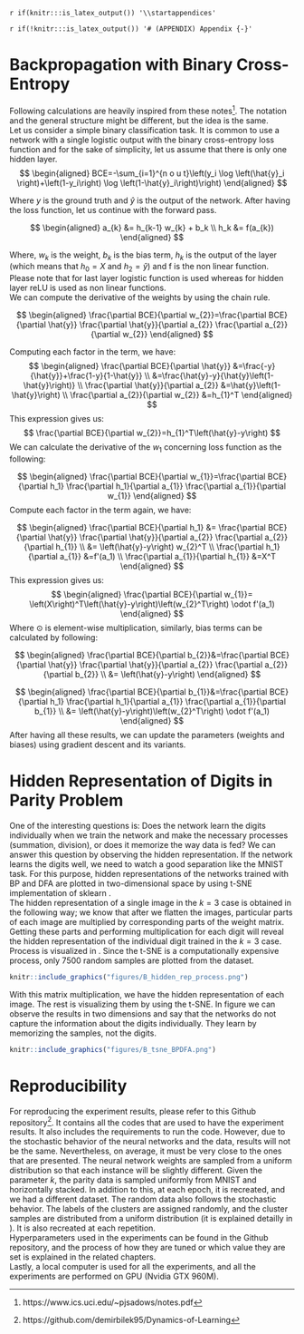 `r if(knitr:::is_latex_output()) '\\startappendices'`

`r if(!knitr:::is_latex_output()) '# (APPENDIX) Appendix {-}'` 

<!-- If you feel it necessary to include an appendix, it goes here. The first appendix should include the commands above. -->

# Backpropagation with Binary Cross-Entropy {#chap:appendix_a}
Following calculations are heavily inspired from these notes^[https://www.ics.uci.edu/~pjsadows/notes.pdf]. The notation and the general structure might be different, but the idea is the same.\
Let us consider a simple binary classification task. It is common to use a network with a single logistic output with the binary cross-entropy loss function and for the sake of simplicity, let us assume that there is only one hidden layer.
$$
\begin{aligned}
BCE=-\sum_{i=1}^{n o u t}\left(y_i \log \left(\hat{y}_i \right)+\left(1-y_i\right) \log \left(1-\hat{y}_i\right)\right)
\end{aligned}
$$

Where $y$ is the ground truth and $\hat{y}$ is the output of the network. After having the loss function, let us continue with the forward pass.

$$
\begin{aligned} 
a_{k} &= h_{k-1} w_{k} + b_k \\
h_k &= f(a_{k})
\end{aligned}
$$

Where, $w_k$ is the weight, $b_{k}$ is the bias term, $h_k$ is the output of the layer (which means that $h_0 = X$ and $h_2 = \hat{y}$) and f is the non linear function. Please note that for last layer logistic function is used whereas for hidden layer reLU is used as non linear functions.\
We can compute the derivative of the weights by using the chain rule.

$$
\begin{aligned} 
\frac{\partial BCE}{\partial w_{2}}=\frac{\partial BCE}{\partial \hat{y}} \frac{\partial \hat{y}}{\partial a_{2}} \frac{\partial a_{2}}{\partial w_{2}}
\end{aligned}
$$

Computing each factor in the term, we have:
$$
\begin{aligned}
\frac{\partial BCE}{\partial \hat{y}} &=\frac{-y}{\hat{y}}+\frac{1-y}{1-\hat{y}} \\
&=\frac{\hat{y}-y}{\hat{y}\left(1-\hat{y}\right)} \\
\frac{\partial \hat{y}}{\partial a_{2}} &=\hat{y}\left(1-\hat{y}\right) \\
\frac{\partial a_{2}}{\partial w_{2}} &=h_{1}^T
\end{aligned}
$$
This expression gives us:
$$
\frac{\partial BCE}{\partial w_{2}}=h_{1}^T\left(\hat{y}-y\right)
$$
We can calculate the derivative of the $w_1$ concerning loss function as the following:

$$
\begin{aligned} 
\frac{\partial BCE}{\partial w_{1}}=\frac{\partial BCE}{\partial h_1} \frac{\partial h_1}{\partial a_{1}} \frac{\partial a_{1}}{\partial w_{1}}
\end{aligned}
$$
Compute each factor in the term again, we have:

$$
\begin{aligned}
\frac{\partial BCE}{\partial h_1} &= \frac{\partial BCE}{\partial \hat{y}} \frac{\partial \hat{y}}{\partial a_{2}} \frac{\partial a_{2}}{\partial h_{1}}  \\
&= \left(\hat{y}-y\right) w_{2}^T \\
\frac{\partial h_1}{\partial a_{1}} &=f'(a_1) \\
\frac{\partial a_{1}}{\partial h_{1}} &=X^T
\end{aligned}
$$
This expression gives us:
$$
\begin{aligned}
\frac{\partial BCE}{\partial w_{1}}= \left(X\right)^T\left(\hat{y}-y\right)\left(w_{2}^T\right) \odot f'(a_1)
\end{aligned}
$$
Where $\odot$ is element-wise multiplication, similarly, bias terms can be calculated by following:

$$
\begin{aligned} 
\frac{\partial BCE}{\partial b_{2}}&=\frac{\partial BCE}{\partial \hat{y}} \frac{\partial \hat{y}}{\partial a_{2}} \frac{\partial a_{2}}{\partial b_{2}} \\
&= \left(\hat{y}-y\right)
\end{aligned}
$$

$$
\begin{aligned} 
\frac{\partial BCE}{\partial b_{1}}&=\frac{\partial BCE}{\partial h_1} \frac{\partial h_1}{\partial a_{1}} \frac{\partial a_{1}}{\partial b_{1}} \\
&= \left(\hat{y}-y\right)\left(w_{2}^T\right) \odot f'(a_1)
\end{aligned}
$$
After having all these results, we can update the parameters (weights and biases) using gradient descent and its variants.

# Hidden Representation of Digits in Parity Problem
One of the interesting questions is: Does the network learn the digits individually when we train the network and make the necessary processes (summation, division), or does it memorize the way data is fed? We can answer this question by observing the hidden representation. If the network learns the digits well, we need to watch a good separation like the MNIST task. For this purpose, hidden representations of the networks trained with BP and DFA are plotted in two-dimensional space by using t-SNE \cite{vanDerMaaten2008} implementation of sklearn \cite{scikit-learn}.\
The hidden representation of a single image in the $k=3$ case is obtained in the following way; we know that after we flatten the images, particular parts of each image are multiplied by corresponding parts of the weight matrix. Getting these parts and performing multiplication for each digit will reveal the hidden representation of the individual digit trained in the $k=3$ case. Process is visualized in \ref{fig:HiddenRepProcess}. Since the t-SNE is a computationally expensive process, only 7500 random samples are plotted from the dataset.
```r
knitr::include_graphics("figures/B_hidden_rep_process.png")
```
\noindent With this matrix multiplication, we have the hidden representation of each image. The rest is visualizing them by using the t-SNE. In figure \ref{fig:tSNEBPDFA} we can observe the results in two dimensions and say that the networks do not capture the information about the digits individually. They learn by memorizing the samples, not the digits.
```r
knitr::include_graphics("figures/B_tsne_BPDFA.png")
```

# Reproducibility
For reproducing the experiment results, please refer to this Github repository^[https://github.com/demirbilek95/Dynamics-of-Learning]. It contains all the codes that are used to have the experiment results. It also includes the requirements to run the code. However, due to the stochastic behavior of the neural networks and the data, results will not be the same. Nevertheless, on average, it must be very close to the ones that are presented. The neural network weights are sampled from a uniform distribution so that each instance will be slightly different. Given the parameter $k$, the parity data is sampled uniformly from MNIST and horizontally stacked. In addition to this, at each epoch, it is recreated, and we had a different dataset. The random data also follows the stochastic behavior. The labels of the clusters are assigned randomly, and the cluster samples are distributed from a uniform distribution (it is explained detailly in \ref{chap:chapter_2}). It is also recreated at each repetition.\
Hyperparameters used in the experiments can be found in the Github repository, and the process of how they are tuned or which value they are set is explained in the related chapters.\
Lastly, a local computer is used for all the experiments, and all the experiments are performed on GPU (Nvidia GTX 960M).

